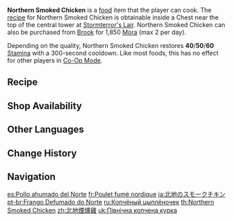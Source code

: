 {{Food Infobox
|id              = 108035
|name            = Northern Smoked Chicken
|description     = Smoked fowl paired with vegetables.
|desc_suspicious = It's true. You really ought to try your own cooking before serving it to your guests. It's not too late to make a new one, perhaps?
|desc_basic      = A staple for Northerners, often made for honored guests.
|desc_delicious  = A dish fit for a king. Go on, find one and serve him with pride.
|type            = Adventurer's Dishes
|effectType      = Stamina Increase
|effect          = Restores (var1) Stamina.
|eff_att1        = Stamina
|eff_att2        = Stamina Restore
|eff_suspicious1 = 40
|eff_basic1      = 50
|eff_delicious1  = 60
|quality         = 2
|recipe          = Obtained from a Chest in [[Stormterror's Lair]]
|source1         = {{Sold By}}
|region          = Mondstadt
}}
'''Northern Smoked Chicken''' is a [[food]] item that the player can cook. The [[recipe]] for Northern Smoked Chicken is obtainable inside a Chest near the top of the central tower at [[Stormterror's Lair]]. Northern Smoked Chicken can also be purchased from [[Brook]] for 1,850 [[Mora]] (max 2 per day).

Depending on the quality, Northern Smoked Chicken restores '''40'''/'''50'''/'''60''' [[Stamina]] with a 300-second cooldown. Like most foods, this has no effect for other players in [[Co-Op Mode]].

==Recipe==
{{Recipe
|type = Cooking
|Smoked Fowl = 1
|Onion = 1
|Cabbage = 1
|sort = Smoked Fowl;Onion;Cabbage
}}
==Shop Availability==
{{Shop Availability}}

==Other Languages==
{{Other Languages
|en      = Northern Smoked Chicken
|zhs     = 北地烟熏鸡
|zhs_rm  = Běi de Yānxūn Jī
|zht     = 北地煙燻雞
|zht_rm  = Běi de Yānxūn Jī
|zh_tl   = Northern Smoked Chicken
|ja      = 北地のスモークチキン
|ja_rm   = Hokuchi no Sumooku Chikin
|ja_tl   = Northern Smoked Chicken
|ko      = 북극 훈제 닭
|ko_rm   = Bukgeuk Hunje Dak
|ko_tl   = Arctic Smoked Chicken
|es      = Pollo ahumado del Norte
|es_tl   = Smoked Chicken of the North
|fr      = Poulet fumé nordique
|fr_tl   = Northern Smoked Chicken
|ru      = Копчёный цыплёночек
|ru_tl   = Smoked (Small) Chick
|th      = Northern Smoked Chicken
|vi      = Gà Xông Khói Phía Bắc
|vi_tl   = Northern Smoked Chicken
|de      = Räuchergeflügel nach Art des Nordens
|de_tl   = Northern Style Smoked Chicken
|id      = Northern Smoked Chicken
|pt      = Frango Defumado do Norte
|pt_tl   = 
|tr      = Kuzey Usulü Füme Tavuk
|tr_tl   = 
|it      = Pollo affumicato del Nord
|it_tl   = Smoked Chicken from the North
}}

==Change History==
{{Change History|1.0}}

==Navigation==
{{Food Navbox}}

[[es:Pollo ahumado del Norte]]
[[fr:Poulet fumé nordique]]
[[ja:北地のスモークチキン]]
[[pt-br:Frango Defumado do Norte]]
[[ru:Копчёный цыплёночек]]
[[th:Northern Smoked Chicken]]
[[zh:北地煙燻雞]]
[[uk:Північна копчена курка]]